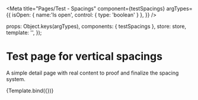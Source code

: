 

<Meta
  title="Pages/Test - Spacings"
  component={testSpacings}
  argTypes={{
    isOpen: { name:'Is open', control: { type: 'boolean' } },
  }}
/>

  props: Object.keys(argTypes),
  components: { testSpacings },
  store: store,
  template: '<testSpacings />',
});

# Test page for vertical spacings

A simple detail page with real content to proof and finalize the spacing system.

<Canvas>
  <Story
    name="Example"
    args={{
      isOpen: false,
    }}
  >
    {Template.bind({})}
  </Story>
</Canvas>
